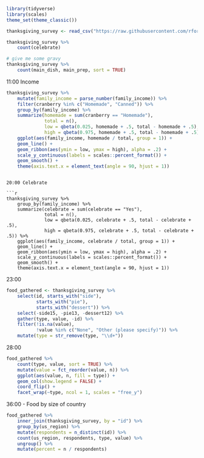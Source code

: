 ```r
library(tidyverse)
library(scales)
theme_set(theme_classic())

thanksgiving_survey <- read_csv("https://raw.githubusercontent.com/rfordatascience/tidytuesday/refs/heads/main/data/2018/2018-11-20/thanksgiving_meals.csv")
```

```r
thanksgiving_survey %>% 
    count(celebrate)

# give me some gravy
thanksgiving_survey %>%
    count(main_dish, main_prep, sort = TRUE)
```

11:00 Income

```r
thanksgiving_survey %>% 
    mutate(family_income = parse_number(family_income)) %>% 
    filter(cranberry %in% c("Homemade", "Canned")) %>% 
    group_by(family_income) %>% 
    summarize(homemade = sum(cranberry == "Homemade"),
              total = n(),
              low = qbeta(0.025, homemade + .5, total - homemade + .5),
              high = qbeta(0.975, homemade + .5, total - homemade + .5)) %>% 
    ggplot(aes(family_income, homemade / total, group = 1)) +
    geom_line() +
    geom_ribbon(aes(ymin = low, ymax = high), alpha = .2) + 
    scale_y_continuous(labels = scales::percent_format()) +
    geom_smooth() +
    theme(axis.text.x = element_text(angle = 90, hjust = 1))
 ```
```

20:00 Celebrate

```r
thanksgiving_survey %>% 
    group_by(family_income) %>% 
    summarize(celebrate = sum(celebrate == "Yes"),
              total = n(),
              low = qbeta(0.025, celebrate + .5, total - celebrate + .5),
              high = qbeta(0.975, celebrate + .5, total - celebrate + .5)) %>% 
    ggplot(aes(family_income, celebrate / total, group = 1)) +
    geom_line() +
    geom_ribbon(aes(ymin = low, ymax = high), alpha = .2) + 
    scale_y_continuous(labels = scales::percent_format()) +
    geom_smooth() +
    theme(axis.text.x = element_text(angle = 90, hjust = 1))
```

23:00

```r
food_gathered <- thanksgiving_survey %>% 
    select(id, starts_with("side"),
           starts_with("pie"),
           starts_with("dessert")) %>% 
    select(-side15, -pie13, -dessert12) %>% 
    gather(type, value, -id) %>% 
    filter(!is.na(value),
           !value %in% c("None", "Other (please specify)")) %>% 
    mutate(type = str_remove(type, "\\d+"))
```

28:00

```r
food_gathered %>% 
    count(type, value, sort = TRUE) %>% 
    mutate(value = fct_reorder(value, n)) %>% 
    ggplot(aes(value, n, fill = type)) +
    geom_col(show.legend = FALSE) +
    coord_flip() +
    facet_wrap(~type, ncol = 1, scales = "free_y")
```

36:00 - Food by size of country

```r
food_gathered %>% 
    inner_join(thanksgiving_survey, by = "id") %>% 
    group_by(us_region) %>% 
    mutate(respondents = n_distinct(id)) %>% 
    count(us_region, respondents, type, value) %>% 
    ungroup() %>% 
    mutate(percent = n / respondents)
    
    
```

